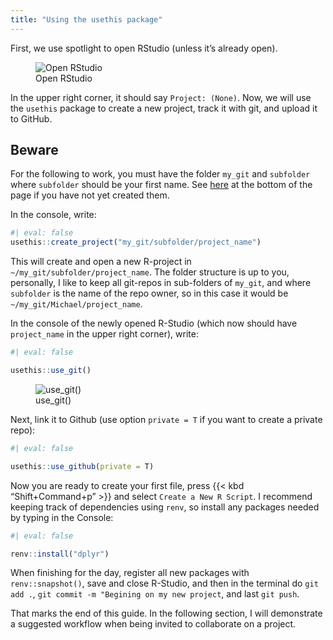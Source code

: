 ```yaml
---
title: "Using the usethis package"
---
```


First, we use spotlight to open RStudio (unless it's already open). 

![Open RStudio](spotlight_rstudio.png)

In the upper right corner, it should say `Project: (None)`. 
Now, we will use the `usethis` package to create a new project, track it with git, and upload it to GitHub. 

::: {.callout-important}
## Beware
For the following to work, you must have the folder `my_git` and `subfolder` where `subfolder` should be your first name. See [here](../setup/setup_3.qmd) at the bottom of the page if you have not yet created them. 
:::

In the console, write: 

```r
#| eval: false
usethis::create_project("my_git/subfolder/project_name")
```

This will create and open a new R-project in `~/my_git/subfolder/project_name`. The folder structure is up to you, personally, I like to keep all git-repos in sub-folders of `my_git`, and where `subfolder` is the name of the repo owner, so in this case it would be `~/my_git/Michael/project_name`. 

In the console of the newly opened R-Studio (which now should have `project_name` in the upper right corner), write:
```r
#| eval: false

usethis::use_git()
```

![use_git()](use_git.png)

Next, link it to Github (use option `private = T` if you want to create a private repo):

```r
#| eval: false

usethis::use_github(private = T)
```


Now you are ready to create your first file, press {{< kbd "Shift+Command+p" >}} and select `Create a New R Script`.
I recommend keeping track of dependencies using `renv`, so install any packages needed by typing in the Console: 

```r
#| eval: false

renv::install("dplyr")
```

When finishing for the day, register all new packages with `renv::snapshot()`, save and close R-Studio, and then in the terminal do `git add .`, `git commit -m "Begining on my new project`, and last `git push`. 

That marks the end of this guide. In the following section, I will demonstrate a suggested workflow when being invited to collaborate on a project. 


